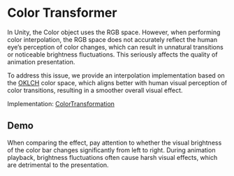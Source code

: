 
# Color Transformer

In Unity, the Color object uses the RGB space. However, when performing color interpolation, the RGB space does not accurately reflect the human eye’s perception of color changes, which can result in unnatural transitions or noticeable brightness fluctuations. This seriously affects the quality of animation presentation.

To address this issue, we provide an interpolation implementation based on the [OKLCH](https://oklch.com) color space, which aligns better with human visual perception of color transitions, resulting in a smoother overall visual effect.

Implementation: [ColorTransformation](https://github.com/MorizeroDev/Milease/blob/master/Scripts/Milease/Translate/ColorTransformation.cs)

## Demo

<ColorTransformation language="en"></ColorTransformation>

When comparing the effect, pay attention to whether the visual brightness of the color bar changes significantly from left to right. During animation playback, brightness fluctuations often cause harsh visual effects, which are detrimental to the presentation.
